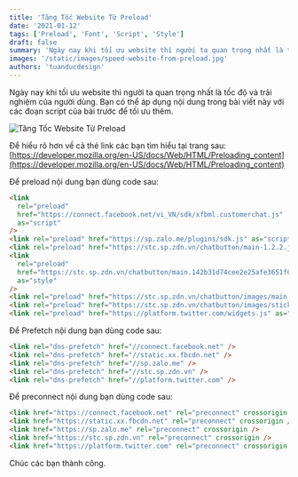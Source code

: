 ```yaml
---
title: 'Tăng Tốc Website Từ Preload'
date: '2021-01-12'
tags: ['Preload', 'Font', 'Script', 'Style']
draft: false
summary: 'Ngày nay khi tối ưu website thì người ta quan trọng nhất là tốc độ và trải nghiệm của người dùng.'
images: '/static/images/speed-website-from-preload.jpg'
authors: 'tuanducdesign'
---
```


Ngày nay khi tối ưu website thì người ta quan trọng nhất là tốc độ và trải nghiệm của người dùng. Bạn có thể áp dụng nội dung trong bài viết này với các đoạn script của bài trước để tối ưu thêm.

![Tăng Tốc Website Từ Preload](/static/images/speed-website-from-preload.jpg)

Để hiểu rõ hơn về cả thẻ link các bạn tìm hiểu tại trang sau: [https://developer.mozilla.org/en-US/docs/Web/HTML/Preloading_content](https://developer.mozilla.org/en-US/docs/Web/HTML/Preloading_content)

Để preload nội dung bạn dùng code sau:

```html
<link
  rel="preload"
  href="https://connect.facebook.net/vi_VN/sdk/xfbml.customerchat.js"
  as="script"
/>
<link rel="preload" href="https://sp.zalo.me/plugins/sdk.js" as="script" />
<link rel="preload" href="https://stc.sp.zdn.vn/chatbutton/main-1.2.2.js" as="script" />
<link
  rel="preload"
  href="https://stc.sp.zdn.vn/chatbutton/main.142b31d74cee2e25afe3651f0591f9f4.css"
  as="style"
/>
<link rel="preload" href="https://stc.sp.zdn.vn/chatbutton/images/main_sprites.png" as="image" />
<link rel="preload" href="https://stc.sp.zdn.vn/chatbutton/images/stick_zalo.png" as="image" />
<link rel="preload" href="https://platform.twitter.com/widgets.js" as="script" />
```

Để Prefetch nội dung bạn dùng code sau:

```html
<link rel="dns-prefetch" href="//connect.facebook.net" />
<link rel="dns-prefetch" href="//static.xx.fbcdn.net" />
<link rel="dns-prefetch" href="//sp.zalo.me" />
<link rel="dns-prefetch" href="//stc.sp.zdn.vn" />
<link rel="dns-prefetch" href="//platform.twitter.com" />
```

Để preconnect nội dung bạn dùng code sau:

```html
<link href="https://connect.facebook.net" rel="preconnect" crossorigin />
<link href="https://static.xx.fbcdn.net" rel="preconnect" crossorigin />
<link href="https://sp.zalo.me" rel="preconnect" crossorigin />
<link href="https://stc.sp.zdn.vn" rel="preconnect" crossorigin />
<link href="https://platform.twitter.com" rel="preconnect" crossorigin />
```

Chúc các bạn thành công.
